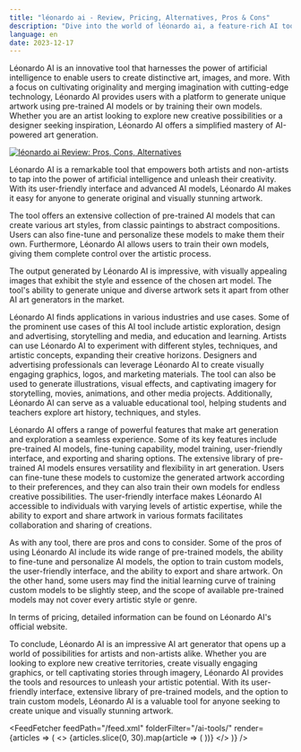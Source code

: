 ```yaml
---
title: "léonardo ai - Review, Pricing, Alternatives, Pros & Cons"
description: "Dive into the world of léonardo ai, a feature-rich AI tool. Learn about its features, pricing, and how it's making an impact. Don't miss out!"
language: en
date: 2023-12-17
---
```

        
Léonardo AI is an innovative tool that harnesses the power of artificial intelligence to enable users to create distinctive art, images, and more. With a focus on cultivating originality and merging imagination with cutting-edge technology, Léonardo AI provides users with a platform to generate unique artwork using pre-trained AI models or by training their own models. Whether you are an artist looking to explore new creative possibilities or a designer seeking inspiration, Léonardo AI offers a simplified mastery of AI-powered art generation.


<BlogHeader />


[![léonardo ai Review: Pros, Cons, Alternatives](/ai-tools/lonardo-ai.png)](https://leonardo.ai/)



Léonardo AI is a remarkable tool that empowers both artists and non-artists to tap into the power of artificial intelligence and unleash their creativity. With its user-friendly interface and advanced AI models, Léonardo AI makes it easy for anyone to generate original and visually stunning artwork.

The tool offers an extensive collection of pre-trained AI models that can create various art styles, from classic paintings to abstract compositions. Users can also fine-tune and personalize these models to make them their own. Furthermore, Léonardo AI allows users to train their own models, giving them complete control over the artistic process.

The output generated by Léonardo AI is impressive, with visually appealing images that exhibit the style and essence of the chosen art model. The tool's ability to generate unique and diverse artwork sets it apart from other AI art generators in the market.

Léonardo AI finds applications in various industries and use cases. Some of the prominent use cases of this AI tool include artistic exploration, design and advertising, storytelling and media, and education and learning. Artists can use Léonardo AI to experiment with different styles, techniques, and artistic concepts, expanding their creative horizons. Designers and advertising professionals can leverage Léonardo AI to create visually engaging graphics, logos, and marketing materials. The tool can also be used to generate illustrations, visual effects, and captivating imagery for storytelling, movies, animations, and other media projects. Additionally, Léonardo AI can serve as a valuable educational tool, helping students and teachers explore art history, techniques, and styles.

Léonardo AI offers a range of powerful features that make art generation and exploration a seamless experience. Some of its key features include pre-trained AI models, fine-tuning capability, model training, user-friendly interface, and exporting and sharing options. The extensive library of pre-trained AI models ensures versatility and flexibility in art generation. Users can fine-tune these models to customize the generated artwork according to their preferences, and they can also train their own models for endless creative possibilities. The user-friendly interface makes Léonardo AI accessible to individuals with varying levels of artistic expertise, while the ability to export and share artwork in various formats facilitates collaboration and sharing of creations.

As with any tool, there are pros and cons to consider. Some of the pros of using Léonardo AI include its wide range of pre-trained models, the ability to fine-tune and personalize AI models, the option to train custom models, the user-friendly interface, and the ability to export and share artwork. On the other hand, some users may find the initial learning curve of training custom models to be slightly steep, and the scope of available pre-trained models may not cover every artistic style or genre.

In terms of pricing, detailed information can be found on Léonardo AI's official website.

To conclude, Léonardo AI is an impressive AI art generator that opens up a world of possibilities for artists and non-artists alike. Whether you are looking to explore new creative territories, create visually engaging graphics, or tell captivating stories through imagery, Léonardo AI provides the tools and resources to unleash your artistic potential. With its user-friendly interface, extensive library of pre-trained models, and the option to train custom models, Léonardo AI is a valuable tool for anyone seeking to create unique and visually stunning artwork.


<AdComponent />


<FeedFetcher feedPath="/feed.xml" folderFilter="/ai-tools/" render={articles => (
    <>
        <Cards>
            {articles.slice(0, 30).map(article => (
                <Card key={article.link} title={article.title} href={article.link} />
            ))}
        </Cards>
    </>
)} />

